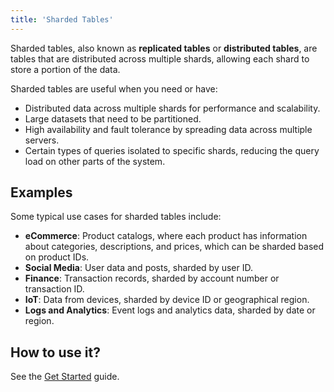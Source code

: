 ```yaml
---
title: 'Sharded Tables'
---
```


Sharded tables, also known as **replicated tables** or **distributed tables**, are tables that are distributed across multiple shards, allowing each shard to store a portion of the data.

Sharded tables are useful when you need or have:

- Distributed data across multiple shards for performance and scalability.
- Large datasets that need to be partitioned.
- High availability and fault tolerance by spreading data across multiple servers.
- Certain types of queries isolated to specific shards, reducing the query load on other parts of the system.

## Examples

Some typical use cases for sharded tables include:

- **eCommerce**: Product catalogs, where each product has information about categories, descriptions, and prices, which can be sharded based on product IDs.
- **Social Media**: User data and posts, sharded by user ID.
- **Finance**: Transaction records, sharded by account number or transaction ID.
- **IoT**: Data from devices, sharded by device ID or geographical region.
- **Logs and Analytics**: Event logs and analytics data, sharded by date or region.

## How to use it?

See the [Get Started](/welcome/get_started) guide.